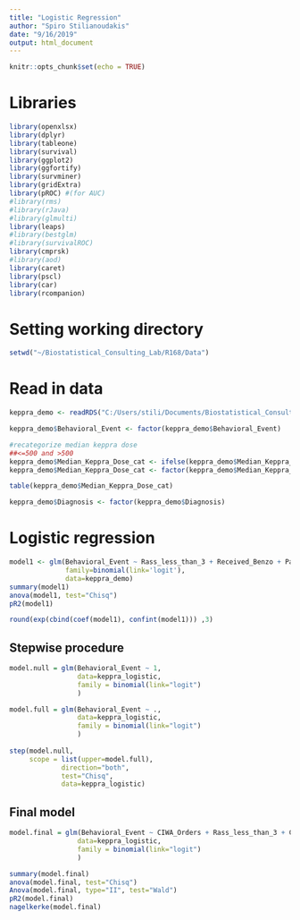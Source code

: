```yaml
---
title: "Logistic Regression"
author: "Spiro Stilianoudakis"
date: "9/16/2019"
output: html_document
---
```


```r
knitr::opts_chunk$set(echo = TRUE)
```

# Libraries

```r
library(openxlsx)
library(dplyr)
library(tableone)
library(survival)
library(ggplot2)
library(ggfortify)
library(survminer)
library(gridExtra)
library(pROC) #(for AUC)
#library(rms)
#library(rJava)
#library(glmulti)
library(leaps)
#library(bestglm)
#library(survivalROC)
library(cmprsk)
#library(aod)
library(caret)
library(pscl)
library(car)
library(rcompanion)
```

# Setting working directory

```r
setwd("~/Biostatistical_Consulting_Lab/R168/Data")
```

<!--
# Patients with behavioral event

```r
setwd("~/Biostatistical_Consulting_Lab/R168/Data")
pwbe <- read.csv("keppra_data_with_behavior_v2.csv", 
                header = TRUE,
                na.strings = "N/A",
                stringsAsFactors = FALSE,
                nrows = 453)
                #colClasses = c(rep("numeric",2),
                #               rep("character",3),
                #               rep("numeric",1),
                #               rep("character",1),
                #               rep("numeric",3),
                #               rep("character",3),
                #               rep("numeric",1),
                #               rep("character",1),
                #               rep("numeric",1),
                #               rep("character",2)))

dim(pwbe)
#453  27

table(unlist(lapply(pwbe,class)))
#character   integer   numeric 
#       17         4         6 
```

# Patients without behavioral event

```r
setwd("~/Biostatistical_Consulting_Lab/R168/Data")
pwobe <- read.csv("keppra_data_without_behavior_v2.csv", 
                header = TRUE,
                na.strings='N/A',
                stringsAsFactors = FALSE,
                nrows = 512)
                #colClasses = c(rep("numeric",2),
                #               rep("character",3),
                #               rep("numeric",1),
                #               rep("character",1),
                #               rep("numeric",3)))

dim(pwobe)
#512  19

table(unlist(lapply(pwobe,class)))
#character   integer   numeric 
#       12         3         4 
```

#Combine with and without behavioral event with only demographics

```r
vars <- c("RASS....3", "Median.Keppra.Dose", "Received.Benzo", "CIWA.Orders", "Pain.Scores", "Received.IV.opioid", "Concurrent.AED")
  
keppra_logistic <- rbind.data.frame(pwbe[,names(pwbe) %in% vars],
                                pwobe[,names(pwobe) %in% vars])

dim(keppra_logistic)
#965  7

keppra_logistic$BehavioralEvent <- c(rep("Yes", dim(pwbe)[1]),
                                 rep("No", dim(pwobe)[1]))
table(keppra_logistic$BehavioralEvent)
# No Yes 
#512 453

keppra_logistic$BehavioralEvent <- factor(keppra_logistic$BehavioralEvent)

names(keppra_logistic) <- c("Rass_less_than_3",
                        "Median_Keppra_Dose",
                        "Received_Benzo",
                        "CIWA_Orders",
                        "Pain_Scores",
                        "Received_IV_opioid",
                        "Concurrent_AED",
                        "Behavioral_Event")
```

# Checking missingness 

```r
str(keppra_logistic)

#missingness
lapply(keppra_logistic, function(x)table(is.na(x))) 
##no missingness

#summaries
lapply(keppra_logistic, function(x)if(class(x)=="numeric" | class(x)=="integer"){summary(x)}else(table(x, exclude = "ifany")))
##rass needs recoding
##median keppra dose needs recoding

```

# Recoding variables/ changing to factors

## Rass

```r
keppra_logistic$Rass_less_than_3[which(keppra_logistic$Rass_less_than_3=="yes")] <- "Yes" 
table(keppra_logistic$Rass_less_than_3)

keppra_logistic$Rass_less_than_3 <- factor(keppra_logistic$Rass_less_than_3)
```

## Median keppra dose needs recoding

```r
keppra_logistic$Median_Keppra_Dose[which(keppra_logistic$Median_Keppra_Dose=="5/14/1901")] <- "Missing"

#remove missing median keppra dose
keppra_logistic <- keppra_logistic[-which(keppra_logistic$Median_Keppra_Dose=="Missing"),]
dim(keppra_logistic) #963   8
table(keppra_logistic$Behavioral_Event) 
# No Yes 
#510 453 

table(keppra_logistic$Median_Keppra_Dose)

#recategorize median keppra dose
##<=500 and >500
keppra_logistic$Median_Keppra_Dose_cat <- ifelse(keppra_logistic$Median_Keppra_Dose %in% c("250", "500"), "<=500 mg", ">500 mg")

table(keppra_logistic$Median_Keppra_Dose_cat)

keppra_logistic$Median_Keppra_Dose_cat <- factor(keppra_logistic$Median_Keppra_Dose_cat, levels = c("<=500 mg", ">500 mg"))

#drop original median keppra
keppra_logistic <- keppra_logistic[, c(8, 1, 3:7, 9)]

```

## All other vars

```r
keppra_logistic$Received_Benzo <- factor(keppra_logistic$Received_Benzo)
keppra_logistic$CIWA_Orders <- factor(keppra_logistic$CIWA_Orders)
keppra_logistic$Pain_Scores <- factor(keppra_logistic$Pain_Scores, levels=c("0-3", "4-10"))
keppra_logistic$Received_IV_opioid <- factor(keppra_logistic$Received_IV_opioid)
keppra_logistic$Concurrent_AED <- factor(keppra_logistic$Concurrent_AED)

str(keppra_logistic)
```
-->

# Read in data

```r
keppra_demo <- readRDS("C:/Users/stili/Documents/Biostatistical_Consulting_Lab/R168/Data/keppra_demo.rds")

keppra_demo$Behavioral_Event <- factor(keppra_demo$Behavioral_Event)

#recategorize median keppra dose
##<=500 and >500
keppra_demo$Median_Keppra_Dose_cat <- ifelse(keppra_demo$Median_Keppra_Dose %in% c("250", "500"), "<=500 mg", ">500 mg")
keppra_demo$Median_Keppra_Dose_cat <- factor(keppra_demo$Median_Keppra_Dose_cat, levels = c("<=500 mg", ">500 mg"))

table(keppra_demo$Median_Keppra_Dose_cat)

keppra_demo$Diagnosis <- factor(keppra_demo$Diagnosis)
```


# Logistic regression

```r

model1 <- glm(Behavioral_Event ~ Rass_less_than_3 + Received_Benzo + Pain_Scores + Received_IV_opioid + Concurrent_AED + Median_Keppra_Dose_cat + Diagnosis,
              family=binomial(link='logit'),
              data=keppra_demo)
summary(model1)
anova(model1, test="Chisq")
pR2(model1)

round(exp(cbind(coef(model1), confint(model1))) ,3) 
```

## Stepwise procedure

```r
model.null = glm(Behavioral_Event ~ 1,
                 data=keppra_logistic,
                 family = binomial(link="logit")
                 )

model.full = glm(Behavioral_Event ~ .,
                 data=keppra_logistic,
                 family = binomial(link="logit")
                 )
    
step(model.null,
     scope = list(upper=model.full),
             direction="both",
             test="Chisq",
             data=keppra_logistic)
```

## Final model

```r
model.final = glm(Behavioral_Event ~ CIWA_Orders + Rass_less_than_3 + Concurrent_AED,
                 data=keppra_logistic,
                 family = binomial(link="logit")
                 )

summary(model.final)
anova(model.final, test="Chisq")
Anova(model.final, type="II", test="Wald")
pR2(model.final)
nagelkerke(model.final)
```

